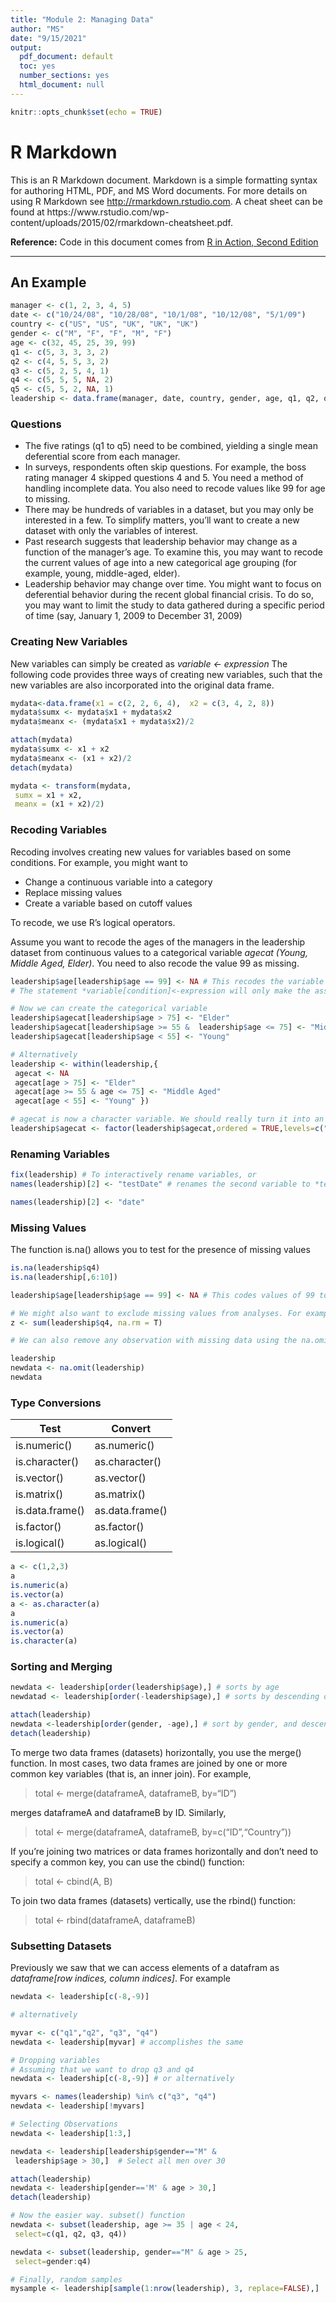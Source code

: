```yaml
---
title: "Module 2: Managing Data"
author: "MS"
date: "9/15/2021"
output:
  pdf_document: default
  toc: yes
  number_sections: yes
  html_document: null
---
```


```r
knitr::opts_chunk$set(echo = TRUE)
```

# R Markdown

This is an R Markdown document. Markdown is a simple formatting syntax for authoring HTML, PDF, and MS Word documents. For more details on using R Markdown see <http://rmarkdown.rstudio.com>. A cheat sheet can be found at https://www.rstudio.com/wp-content/uploads/2015/02/rmarkdown-cheatsheet.pdf.

**Reference:** Code in this document comes from [R in Action, Second Edition](https://www.manning.com/books/r-in-action-third-edition?)

******
## An Example {.tabset}
```r
manager <- c(1, 2, 3, 4, 5)
date <- c("10/24/08", "10/28/08", "10/1/08", "10/12/08", "5/1/09") 
country <- c("US", "US", "UK", "UK", "UK") 
gender <- c("M", "F", "F", "M", "F")
age <- c(32, 45, 25, 39, 99) 
q1 <- c(5, 3, 3, 3, 2) 
q2 <- c(4, 5, 5, 3, 2) 
q3 <- c(5, 2, 5, 4, 1) 
q4 <- c(5, 5, 5, NA, 2) 
q5 <- c(5, 5, 2, NA, 1)
leadership <- data.frame(manager, date, country, gender, age, q1, q2, q3, q4, q5, stringsAsFactors=FALSE)
```
### Questions

* The five ratings (q1 to q5) need to be combined, yielding a single mean deferential score from each manager.
* In surveys, respondents often skip questions. For example, the boss rating manager 4 skipped questions 4 and 5. You need a method of handling incomplete data. You also need to recode values like 99 for age to missing.
* There may be hundreds of variables in a dataset, but you may only be interested in a few. To simplify matters, you’ll want to create a new dataset with only the variables of interest. 
* Past research suggests that leadership behavior may change as a function of the manager’s age. To examine this, you may want to recode the current values of age into a new categorical age grouping (for example, young, middle-aged, elder).
* Leadership behavior may change over time. You might want to focus on deferential behavior during the recent global financial crisis. To do so, you may want to limit the study to data gathered during a specific period of time (say, January 1, 2009 to December 31, 2009)

### Creating New Variables

New variables can simply be created as *variable <- expression*
The following code provides three ways of creating new variables, such that the new variables are also
incorporated into the original data frame.

```r
mydata<-data.frame(x1 = c(2, 2, 6, 4),  x2 = c(3, 4, 2, 8))
mydata$sumx <- mydata$x1 + mydata$x2
mydata$meanx <- (mydata$x1 + mydata$x2)/2

attach(mydata)
mydata$sumx <- x1 + x2
mydata$meanx <- (x1 + x2)/2
detach(mydata)

mydata <- transform(mydata,
 sumx = x1 + x2,
 meanx = (x1 + x2)/2)
```

### Recoding Variables
Recoding involves creating new values for variables based on some conditions. For example, you might want to 

* Change a continuous variable into a category
* Replace missing values
* Create a variable based on cutoff values

To recode, we use R's logical operators.

Assume you want to recode the ages of the managers in the leadership dataset from continuous values to a categorical variable *agecat (Young, Middle Aged, Elder)*. You need to also recode the value 99 as missing.
```r
leadership$age[leadership$age == 99] <- NA # This recodes the variable age, when age is 99 to NA
# The statement *variable[condition]<-expression will only make the assignment when TRUE

# Now we can create the categorical variable
leadership$agecat[leadership$age > 75] <- "Elder"
leadership$agecat[leadership$age >= 55 &  leadership$age <= 75] <- "Middle Aged"
leadership$agecat[leadership$age < 55] <- "Young"

# Alternatively
leadership <- within(leadership,{
 agecat <- NA
 agecat[age > 75] <- "Elder"
 agecat[age >= 55 & age <= 75] <- "Middle Aged"
 agecat[age < 55] <- "Young" })

# agecat is now a character variable. We should really turn it into an ordered factor.
leadership$agecat <- factor(leadership$agecat,ordered = TRUE,levels=c("Elder","Middle Aged","Young"))

```

### Renaming Variables


```r
fix(leadership) # To interactively rename variables, or 
names(leadership)[2] <- "testDate" # renames the second variable to *testDate*

```
```r
names(leadership)[2] <- "date"
```

### Missing Values
The function is.na() allows you to test for the presence of missing values
```r
is.na(leadership$q4)
is.na(leadership[,6:10])

leadership$age[leadership$age == 99] <- NA # This codes values of 99 to NA, so they are not included in calculations

# We might also want to exclude missing values from analyses. For example
z <- sum(leadership$q4, na.rm = T)

# We can also remove any observation with missing data using the na.omit() function.

leadership
newdata <- na.omit(leadership)
newdata
```

### Type Conversions


Test | Convert
---- |--------
is.numeric() | as.numeric()
is.character()| as.character()
is.vector() |as.vector()
is.matrix() |as.matrix()
is.data.frame() |as.data.frame()
is.factor() |as.factor()
is.logical() |as.logical()

```r
a <- c(1,2,3)
a
is.numeric(a)
is.vector(a)
a <- as.character(a)
a
is.numeric(a)
is.vector(a)
is.character(a)
```
### Sorting and Merging

```r
newdata <- leadership[order(leadership$age),] # sorts by age
newdatad <- leadership[order(-leadership$age),] # sorts by descending order of age

attach(leadership)
newdata <-leadership[order(gender, -age),] # sort by gender, and descending age
detach(leadership)

```
To merge two data frames (datasets) horizontally, you use the merge() function. In
most cases, two data frames are joined by one or more common key variables (that is,
an inner join). For example,

> total <- merge(dataframeA, dataframeB, by="ID")

merges dataframeA and dataframeB by ID. Similarly,

> total <- merge(dataframeA, dataframeB, by=c("ID","Country"))

If you’re joining two matrices or data frames horizontally and don’t need to specify a
common key, you can use the cbind() function:

> total <- cbind(A, B)

To join two data frames (datasets) vertically, use the rbind() function: 

> total <- rbind(dataframeA, dataframeB)

### Subsetting Datasets

Previously we saw that we can access elements of a datafram as *dataframe[row indices, column indices]*. For example 

```r
newdata <- leadership[c(-8,-9)]

# alternatively

myvar <- c("q1","q2", "q3", "q4")
newdata <- leadership[myvar] # accomplishes the same

# Dropping variables
# Assuming that we want to drop q3 and q4
newdata <- leadership[c(-8,-9)] # or alternatively

myvars <- names(leadership) %in% c("q3", "q4") 
newdata <- leadership[!myvars]

# Selecting Observations
newdata <- leadership[1:3,] 

newdata <- leadership[leadership$gender=="M" & 
 leadership$age > 30,]  # Select all men over 30

attach(leadership) 
newdata <- leadership[gender=='M' & age > 30,] 
detach(leadership)


```

```r
# Now the easier way. subset() function
newdata <- subset(leadership, age >= 35 | age < 24,
 select=c(q1, q2, q3, q4)) 

newdata <- subset(leadership, gender=="M" & age > 25, 
 select=gender:q4) 

# Finally, random samples
mysample <- leadership[sample(1:nrow(leadership), 3, replace=FALSE),]

```




